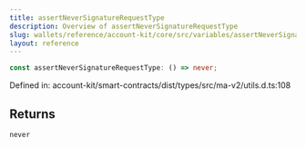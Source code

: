 ```yaml
---
title: assertNeverSignatureRequestType
description: Overview of assertNeverSignatureRequestType
slug: wallets/reference/account-kit/core/src/variables/assertNeverSignatureRequestType
layout: reference
---
```


```ts
const assertNeverSignatureRequestType: () => never;
```

Defined in: account-kit/smart-contracts/dist/types/src/ma-v2/utils.d.ts:108

## Returns

`never`
